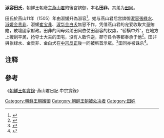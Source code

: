 '''淑容田氏'''，朝鲜王朝廢主[[燕山君|燕山君]]的後宮嫔御，本名'''田非'''，其弟为[[田同|田同]]。

田氏於燕山11年（1505）年由淑媛升為淑容<ref>{{Cite web |url=http://sillok.history.go.kr/id/wja_11104018_006 |title=燕山君日記57卷11年（1505）4月18日紀錄6 |accessdate=2017-03-04 |archive-date=2017-03-05 |archive-url=https://web.archive.org/web/20170305114714/http://sillok.history.go.kr/id/wja_11104018_006 |dead-url=no }}</ref>，她与燕山君后宫嫔御[[淑容|淑容]][[張綠水|張綠水]]、[[淑媛|淑媛]][[金贵非|金贵非]]、淑媛[[崔宝非|崔宝非]]、[[淑华|淑华]][[金白犬|金白犬]]無惡不作，凭借燕山君的宠爱收取大量賄賂，敗壞國家財政。田非的同母弟弟田同依仗田淑容的权势，“骄横中外”，在地方上搜刮平民，抢夺士大夫的田宅，没有人敢忤逆，郡守县令等都奉承于他<ref>{{Cite web |url=http://sillok.history.go.kr/inspection/insp_king.jsp?id=wja_11206001_008&tabid=w |title=燕山62卷,12年(1506)6月1日紀錄8 |accessdate=2014-11-15 |archive-date=2014-11-29 |archive-url=https://web.archive.org/web/20141129021459/http://sillok.history.go.kr/inspection/insp_king.jsp?id=wja_11206001_008&tabid=w |dead-url=no }}</ref>。田非與张绿水、金贵非、金白犬在[[中宗反正|中宗反正]]後一同被斬首示眾。<ref>{{Cite web |url=http://sillok.history.go.kr/inspection/insp_king.jsp?id=wka_10109002_003&tabid=w |title=中宗 1卷, 1年(1506 丙寅 / 명 정덕(正德) 1年) 9月 2日(戊寅)  |accessdate=2014-11-14 |archive-date=2014-11-29 |archive-url=https://web.archive.org/web/20141129015945/http://sillok.history.go.kr/inspection/insp_king.jsp?id=wka_10109002_003&tabid=w |dead-url=no }}</ref>田同亦被诛杀<ref>{{Cite web |url=http://sillok.history.go.kr/inspection/insp_king.jsp?id=wja_11209002_001&tabid=w |title=燕山君日記63卷,12年(1506)9月2日紀錄1 |accessdate=2014-11-15 |archive-date=2014-11-29 |archive-url=https://web.archive.org/web/20141129015947/http://sillok.history.go.kr/inspection/insp_king.jsp?id=wja_11209002_001&tabid=w |dead-url=no }}</ref>。

== 注释 ==

{{Reflist|2}}

==參考== 
《[[朝鮮王朝實錄|朝鮮王朝實錄]]-燕山君日記.中宗實錄》
{{korea-bio-stub}}

[[Category:朝鮮王朝嬪御|Category:朝鮮王朝嬪御]]
[[Category:朝鲜王朝被处决者|Category:朝鲜王朝被处决者]]
[[Category:田姓|Category:田姓]]